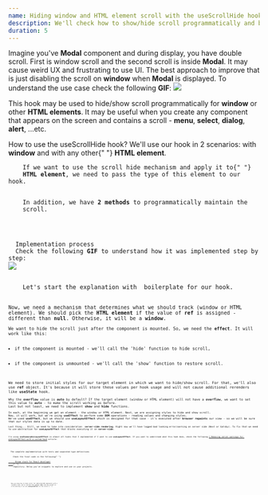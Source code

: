```yaml
---
name: Hiding window and HTML element scroll with the useScrollHide hook
description: We'll check how to show/hide scroll programmatically and by default. After this article, you'll have a powerful useScrollHide hook to work with Modals and similar components.
duration: 5
---
```


<Prelude label="The use cases for the useScrollHide hook">
  <M>Imagine you've <B>Modal</B> component and during display, you have double scroll. First is window scroll and the second scroll is inside <B>Modal</B>. It may cause weird UX and frustrating to use UI. The best approach to improve that is just disabling the scroll on <B>window</B> when <B>Modal</B> is displayed. </M>
  <M>To understand the use case check the following <B>GIF</B>: </M>
<Image
    rolled
  src="https://raw.githubusercontent.com/polubis/Dream-stack-for-React-dev/lesson/Hiding-window-and-HTML-element-scroll-with-the-useScrollHide-hook/hook-demo.gif"
  description="How our hook works in the context of Modal component"
/>

  <M>This hook may be used to hide/show scroll programmatically for <B>window</B> or other <B>HTML elements</B>. It may be useful when you create any component that appears on the screen and contains a scroll - <B>menu</B>, <B>select</B>, <B>dialog</B>, <B>alert</B>, ...etc. 
</M>
</Prelude>

<Section>
  <XL>How to use the useScrollHide hook?</XL>
  <M>
    We'll use our hook in 2 scenarios: with <B>window</B> and with any other{" "}
    <B>HTML element</B>.
  </M>
  <Code
    mode="dynamic"
    lang="tsx"
    description="The overview of the hook API"
    src="https://raw.githubusercontent.com/polubis/Dream-stack-for-React-dev/lesson/Hiding-window-and-HTML-element-scroll-with-the-useScrollHide-hook/the-api-review.tsx"
    linesCount={18}
  />
  <M>
    If we want to use the scroll hide mechanism and apply it to{" "}
    <B>HTML element</B>, we need to pass the type of this element to our hook.
  </M>
  <M>
    In addition, we have <B>2 methods</B> to programmatically maintain the
    scroll.
  </M>
</Section>

<Section>
  <XL>Implementation process</XL>
  <M>Check the following <B>GIF</B> to understand how it was implemented step by step: </M>
<Image
    rolled
src="https://raw.githubusercontent.com/polubis/Dream-stack-for-React-dev/lesson/Hiding-window-and-HTML-element-scroll-with-the-useScrollHide-hook/implementation.gif"
  description="Implementation process"
/>

  <M>
    Let's start the explanation with  boilerplate for our hook.
  </M>
  <Code
mode="dynamic"
lang="ts"
description="The boilerplate setup"
src="https://raw.githubusercontent.com/polubis/Dream-stack-for-React-dev/lesson/Hiding-window-and-HTML-element-scroll-with-the-useScrollHide-hook/boilerplate.tsx"
linesCount={19}
/>
<M>Now, we need a mechanism that determines what we should track (window or HTML element). We should pick the <B>HTML element</B> if the value of <B>ref</B> is assigned - different than <B>null</B>. Otherwise, it will be a <B>window</B>.</M>
<Code
mode="dynamic"
lang="tsx"
added={[[5,5]]}
description="Adding getElement function"
src="https://raw.githubusercontent.com/polubis/Dream-stack-for-React-dev/lesson/Hiding-window-and-HTML-element-scroll-with-the-useScrollHide-hook/adding-get-element.ts"
linesCount={8}
/>
<M>We want to hide the scroll just after the component is mounted. So, we need the <B>effect</B>. It will work like this: </M>
<L>
  <Li>if the component is mounted - we'll call the 'hide' function to hide scroll,</Li>
  <Li>if the component is unmounted - we'll call the 'show' function to restore scroll.</Li>
</L>
<Code
mode="dynamic"
lang="tsx"
added={[[6,12]]}
description="Adding useEffect implementation"
src="https://raw.githubusercontent.com/polubis/Dream-stack-for-React-dev/lesson/Hiding-window-and-HTML-element-scroll-with-the-useScrollHide-hook/adding-effect.ts"
linesCount={13}
/>
<M>We need to store initial styles for our target element in which we want to hide/show scroll. For that, we'll also use <B>ref</B> object. It's because it will store these values per hook usage and will not cause additional rerenders like <B>useState</B> hook. </M>
<Code
mode="dynamic"
lang="tsx"
added={[[1,1], [3,3], [5,7], [12,12]]}
description="Setup for initial style"
src="https://raw.githubusercontent.com/polubis/Dream-stack-for-React-dev/lesson/Hiding-window-and-HTML-element-scroll-with-the-useScrollHide-hook/adding-initial-style.tsx"
linesCount={14}
/>
<M>Why the <B>overflow</B> value is <B>auto</B> by default? If the target element (window or HTML element) will not have a <B>overflow</B>, we want to set this value to <B>auto</B> - to make the scroll working as before.</M>
<M>Last but not least, we need to implement <B>show</B> and <B>hide</B> functions.</M>
<Code
added={[[3,8], [10,14]]}
mode="dynamic"
lang="ts"
description="Adding show and hide functions"
src="https://raw.githubusercontent.com/polubis/Dream-stack-for-React-dev/lesson/Hiding-window-and-HTML-element-scroll-with-the-useScrollHide-hook/adding-show-hide.ts"
linesCount={15}
/>
<M>In each, at the beginning we get an element - the window or HTML element. Next, we are assigning styles to hide and show scroll. </M>
<M>Now, it will work, but we're using <B>useEffect</B> to perform some <B>DOM</B> operations - reading values and changing styles. </M>
<M>We've used <B>useEffect</B>, but we should use <B>useLayoutEffect</B> which is designed for that case - it's executed after <B>browser repaints</B> our view - so we will be sure that our styles data is up to date.</M>
<Code
mode="dynamic"
lang="tsx"
changed={[[1,1]]}
description="We've replaced useEffect with useLayoutEffect"
src="https://raw.githubusercontent.com/polubis/Dream-stack-for-React-dev/lesson/Hiding-window-and-HTML-element-scroll-with-the-useScrollHide-hook/replacing-with-use-layout-effect.tsx"
linesCount={5}
/>
<M>Last thing... Still, we need to take into consideration <B> server-side rendering</B>. Right now we'll have logged bad looking error/warning on server side (Next or Gatsby). To fix that we need to use abstraction for <B>useLayoutEffect</B> that blocks executing it on <B>server-side</B>. </M>
<Code
mode="dynamic"
lang="tsx"
changed={[[8,8]]}
description="Using custom hook to avoid server-side errors"
src="https://raw.githubusercontent.com/polubis/Dream-stack-for-React-dev/lesson/Hiding-window-and-HTML-element-scroll-with-the-useScrollHide-hook/use-iso-replacement.tsx"
linesCount={15}
/>
<Hint hasBg>
I'm using <B>useIsomorphicLayoutEffect</B> in almost all hooks that I implemented if I want to use <B>useLayoutEffect</B>. If you want to understand what this hook does, check the following <A outside href="/courses/react-hooks-spellbook/rendering/removing-server-warnings-for-use-layout-effect-with-custom-hook/">🔰 Removing server warnings for useLayoutEffect with a custom hook</A> article.
</Hint>
</Section>

<Section>
  <XL>The complete implementation with tests and separated type definitions</XL>
  <M>
    Check the final code in the following{" "}
    <A
      outside
      href="https://github.com/polubis/Dream-stack-for-React-dev/tree/lesson/Hiding-window-and-HTML-element-scroll-with-the-useScrollHide-hook/system/libs/figa-hooks/src/lib"
    >
      Dream stack for React developer
    </A>{" "}
    repository. Below you've snippets to explore and use in your projects.
  </M>
  <Code
    mode="dynamic"
    lang="tsx"
    rolled
    description="Interfaces - defs.ts file"
    src="https://raw.githubusercontent.com/polubis/Dream-stack-for-React-dev/lesson/Hiding-window-and-HTML-element-scroll-with-the-useScrollHide-hook/system/libs/figa-hooks/src/lib/use-scroll-hide/defs.ts"
    linesCount={13}
  />
  <Code
    mode="dynamic"
    lang="tsx"
    rolled
    description="Implementation - use-scroll-hide.ts file"
    src="https://raw.githubusercontent.com/polubis/Dream-stack-for-React-dev/lesson/Hiding-window-and-HTML-element-scroll-with-the-useScrollHide-hook/system/libs/figa-hooks/src/lib/use-scroll-hide/use-scroll-hide.ts"
    linesCount={44}
  />
  <Code
    mode="dynamic"
    lang="tsx"
    rolled
    description="Tests - inside use-scroll-hide.test.tsx file"
    src="https://raw.githubusercontent.com/polubis/Dream-stack-for-React-dev/lesson/Hiding-window-and-HTML-element-scroll-with-the-useScrollHide-hook/system/libs/figa-hooks/src/lib/use-scroll-hide/use-scroll-hide.test.tsx"
    linesCount={73}
  />
</Section>

<Summary label="Conclusions">
  <M>
    Now you know how to hide scroll for dedicated <B>UI</B> components with a
    reusable hook. We've learned that <B>server side</B> code may prompt an
    error/warning if we use <B>useLayoutEffect</B> on the server.{" "}
  </M>
</Summary>

